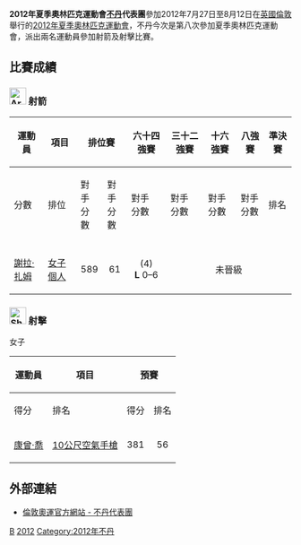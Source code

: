 {{noteTA|G1=Sports}}
{{Infobox Country Olympics
|NOC=BHU
|games=2012年夏季
|competitors= '''2'''
|sports= '''2'''
|bronze=0
|total=0
|rank=
|flagbearer=[[謝拉·扎姆|謝拉·扎姆]]
}}
'''2012年夏季奧林匹克運動會[[不丹|不丹]]代表團'''參加2012年7月27日至8月12日在[[英國|英國]][[倫敦|倫敦]]舉行的[[2012年夏季奧林匹克運動會|2012年夏季奧林匹克運動會]]，不丹今次是第八次參加夏季奧林匹克運動會，派出兩名運動員參加射箭及射擊比賽。

== 比賽成績 ==
=== [[File:Archery_pictogram.svg|30px]] 射箭 ===
{{main|2012年夏季奧林匹克運動會射箭比賽}}

{|class="wikitable" style="font-size:90%"
!rowspan="2"|運動員
!rowspan="2"|項目
!colspan="2"|排位賽
!六十四強賽
!三十二強賽
!十六強賽
!八強賽
!準決賽
!colspan="2"|決賽
|-
!分數
!排位
!對手<br />分數
!對手<br />分數
!對手<br />分數
!對手<br />分數
!對手<br />分數
!對手<br />分數
!排名
|-align=center
|-
|[[謝拉·扎姆|謝拉·扎姆]]
|[[2012年夏季奧林匹克運動會射箭比賽－女子個人|女子個人]]
|align=center|589
|align=center|61
|align=center|{{flagIOCathlete|[[哈圖娜·洛里格|洛里格]]|USA|2012年夏季}} (4)<br />'''L''' 0–6
|colspan=6 bgcolor=F4C2C2 align=center|未晉級
|}

===[[File:Shooting_pictogram.svg|30px]] 射擊===
{{main|2012年夏季奧林匹克運動會射擊比賽}}

;女子
{| class="wikitable" border="1" style="font-size:90%"
!rowspan="2"|運動員
!rowspan="2"|項目
!colspan="2"|預賽
!colspan="2"|決賽
|-
!得分
!排名
!得分
!排名
|-
|[[康曾·喬|康曾·喬]]
|[[2012年夏季奧林匹克運動會射擊女子10米空氣手槍比賽|10公尺空氣手槍]]
|align=center|381
|align=center|56
|colspan=2 bgcolor=F4C2C2 align=center|未晉級
|}

== 外部連結 ==
* [https://web.archive.org/web/20120801104012/http://www.london2012.com/country/bhutan/ 倫敦奧運官方網站 - 不丹代表團] {{En}}

{{Nations at the 2012 Summer Olympics}}

[[Category:2012年夏季奧林匹克運動會代表團|B]]
[[Category:奧林匹克運動會不丹代表團|2012]]
[[Category:2012年不丹|Category:2012年不丹]]